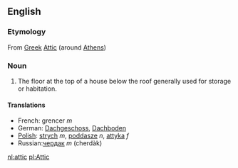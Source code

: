 ==English==
===Etymology===
From [[Greek]] [[Attic]] (around [[Athens]])
===Noun===
#The floor at the top of a house below the roof generally used for storage or habitation.
====Translations====
*French: grencer ''m''
*German: [[Dachgeschoss]], [[Dachboden]]
*[[Polish]]: [[strych]] ''m'', [[poddasze]] ''n'', [[attyka]] ''f''
*Russian:[[чердак]] ''m'' (cherdàk)

[[nl:attic]]
[[pl:Attic]]